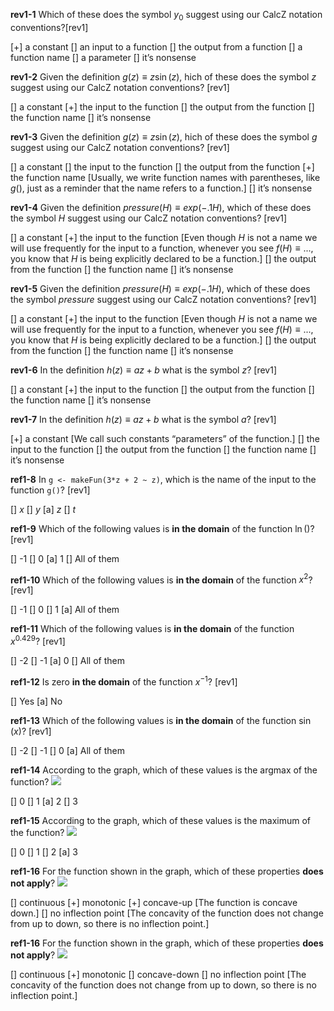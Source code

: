 **rev1-1** Which of these does the symbol $y_0$ suggest using our CalcZ notation conventions?[rev1]

[+] a constant
[] an input to a function
[] the output from a function
[] a function name
[] a parameter
[] it's nonsense

**rev1-2** Given the definition $g(z) \equiv z \sin(z)$, hich of these does the symbol $z$ suggest using our CalcZ notation conventions? [rev1]

[] a constant
[+] the input to the function
[] the output from the function
[] the function name
[] it's nonsense


**rev1-3** Given the definition $g(z) \equiv z \sin(z)$, hich of these does the symbol $g$ suggest using our CalcZ notation conventions? [rev1]

[] a constant
[] the input to the function
[] the output from the function
[+] the function name [Usually, we write function names with parentheses, like $g()$, just as a reminder that the name refers to a function.]
[] it's nonsense

**rev1-4** Given the definition $pressure(H) \equiv exp(-.1 H)$, which of these does the symbol $H$ suggest using our CalcZ notation conventions? [rev1]

[] a constant
[+] the input to the function [Even though $H$ is not a name we will use frequently for the input to a function, whenever you see $f(H) \equiv ...$, you know that $H$ is being explicitly declared to be a function.]
[] the output from the function
[] the function name
[] it's nonsense

**rev1-5** Given the definition $pressure(H) \equiv exp(-.1 H)$, which of these does the symbol $pressure$ suggest using our CalcZ notation conventions? [rev1]

[] a constant
[+] the input to the function [Even though $H$ is not a name we will use frequently for the input to a function, whenever you see $f(H) \equiv ...$, you know that $H$ is being explicitly declared to be a function.]
[] the output from the function
[] the function name
[] it's nonsense

**rev1-6** In the definition $h(z) \equiv a z + b$ what is the symbol $z$? [rev1]

[] a constant
[+] the input to the function 
[] the output from the function
[] the function name
[] it's nonsense

**rev1-7** In the definition $h(z) \equiv a z + b$ what is the symbol $a$? [rev1]

[+] a constant [We call such constants "parameters" of the function.]
[] the input to the function 
[] the output from the function
[] the function name
[] it's nonsense

**ref1-8** In `g <- makeFun(3*z + 2 ~ z)`, which is the name of the input to the function `g()`? [rev1]

[] $x$
[] $y$
[a] $z$
[] $t$

**ref1-9** Which of the following values is **in the domain** of the function $\ln()$? [rev1]

[] -1
[] 0
[a] 1
[] All of them

**ref1-10** Which of the following values is **in the domain** of the function $x^2$? [rev1]

[] -1
[] 0
[] 1
[a] All of them

**ref1-11** Which of the following values is **in the domain** of the function $x^{0.429}$? [rev1]

[] -2
[] -1
[a] 0
[] All of them

**ref1-12** Is zero **in the domain** of the function $x^{-1}$? [rev1]

[] Yes
[a] No

**ref1-13** Which of the following values is **in the domain** of the function $\sin(x)$? [rev1]

[] -2
[] -1
[] 0
[a] All of them

**ref1-14** According to the graph, which of these values is the argmax of the function? <img src="https://raw.githubusercontent.com/dtkaplan/Zdrill/main/inst/M3/rev1-argmax.png"> 

[] 0
[] 1
[a] 2
[] 3

**ref1-15** According to the graph, which of these values is the maximum of the function? <img src="https://raw.githubusercontent.com/dtkaplan/Zdrill/main/inst/M3/rev1-argmax.png"> 

[] 0
[] 1
[] 2
[a] 3

**ref1-16** For the function shown in the graph, which of these properties **does not apply**? <img src="https://raw.githubusercontent.com/dtkaplan/Zdrill/main/inst/M3/rev1-argmax.png"> 

[] continuous
[+] monotonic
[+] concave-up [The function is concave down.]
[] no inflection point [The concavity of the function does not change from up to down, so there is no inflection point.]

**ref1-16** For the function shown in the graph, which of these properties **does not apply**? <img src="https://raw.githubusercontent.com/dtkaplan/Zdrill/main/inst/M3/properties-1.png"> 

[] continuous
[+] monotonic
[] concave-down 
[] no inflection point [The concavity of the function does not change from up to down, so there is no inflection point.]

